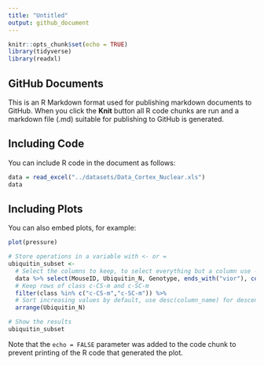 ```yaml
---
title: "Untitled"
output: github_document
---
```


```r
knitr::opts_chunk$set(echo = TRUE)
library(tidyverse)
library(readxl)
```

## GitHub Documents

This is an R Markdown format used for publishing markdown documents to GitHub. When you click the **Knit** button all R code chunks are run and a markdown file (.md) suitable for publishing to GitHub is generated.

## Including Code

You can include R code in the document as follows:

```r
data = read_excel("../datasets/Data_Cortex_Nuclear.xls")
data
```

## Including Plots

You can also embed plots, for example:

```r
plot(pressure)
```


```r
# Store operations in a variable with <- or =
ubiquitin_subset <-
  # Select the columns to keep, to select everything but a column use -
  data %>% select(MouseID, Ubiquitin_N, Genotype, ends_with("vior"), contains("Treat") , class) %>%
  # Keep rows of class c-CS-m and c-SC-m
  filter(class %in% c("c-CS-m","c-SC-m")) %>%
  # Sort increasing values by default, use desc(column_name) for descending
  arrange(Ubiquitin_N)

# Show the results
ubiquitin_subset

```

Note that the `echo = FALSE` parameter was added to the code chunk to prevent printing of the R code that generated the plot.
